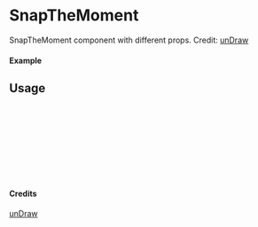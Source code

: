 
<Meta of={SnapTheMoment} title="unDraw/SnapTheMoment" />

# SnapTheMoment

SnapTheMoment component with different props.
Credit: [unDraw](https://undraw.co/illustrations)

#### Example

<Canvas of={SnapTheMoment.Primary} />

## Usage

```ts
import { SnapTheMoment } from "yadl-ui";

const Example = () => {
  return (
      <SnapTheMoment />
  );
};

export default Example;
```

#### Credits
[unDraw](https://undraw.co/illustrations)
